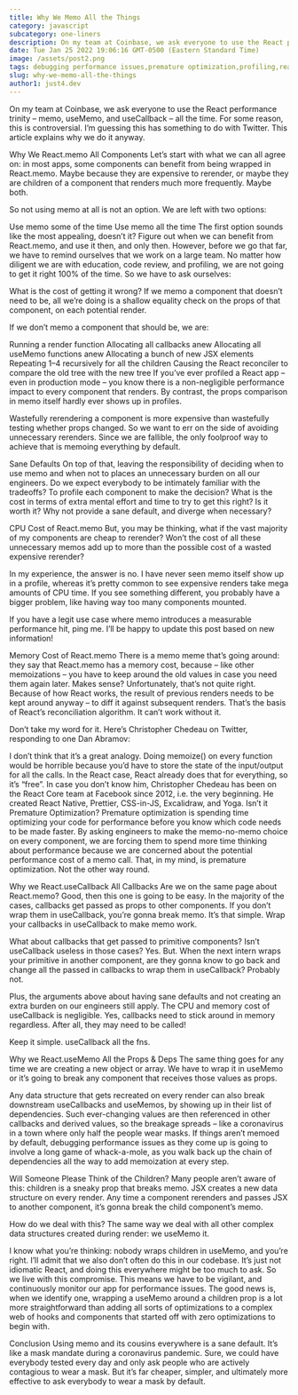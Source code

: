 ```yaml
---
title: Why We Memo All the Things
category: javascript
subcategory: one-liners
description: On my team at Coinbase, we ask everyone to use the React performance trinity – memo, useMemo, and useCallback – all the time. For some reason, this is controversial. I’m guessing this has something to do with Twitter. This article explains why we do it anyway.
date: Tue Jan 25 2022 19:06:16 GMT-0500 (Eastern Standard Time)
image: /assets/post2.png
tags: debugging performance issues,premature optimization,profiling,react memo,usecallback,usememo
slug: why-we-memo-all-the-things
author1: just4.dev
---
```

On my team at Coinbase, we ask everyone to use the React performance trinity – memo, useMemo, and useCallback – all the time. For some reason, this is controversial. I’m guessing this has something to do with Twitter. This article explains why we do it anyway.

Why We React.memo All Components
Let’s start with what we can all agree on: in most apps, some components can benefit from being wrapped in React.memo. Maybe because they are expensive to rerender, or maybe they are children of a component that renders much more frequently. Maybe both.

So not using memo at all is not an option. We are left with two options:

Use memo some of the time
Use memo all the time
The first option sounds like the most appealing, doesn’t it? Figure out when we can benefit from React.memo, and use it then, and only then. However, before we go that far, we have to remind ourselves that we work on a large team. No matter how diligent we are with education, code review, and profiling, we are not going to get it right 100% of the time. So we have to ask ourselves:

What is the cost of getting it wrong?
If we memo a component that doesn’t need to be, all we’re doing is a shallow equality check on the props of that component, on each potential render.

If we don’t memo a component that should be, we are:

Running a render function
Allocating all callbacks anew
Allocating all useMemo functions anew
Allocating a bunch of new JSX elements
Repeating 1–4 recursively for all the children
Causing the React reconciler to compare the old tree with the new tree
If you’ve ever profiled a React app – even in production mode – you know there is a non-negligible performance impact to every component that renders. By contrast, the props comparison in memo itself hardly ever shows up in profiles.

Wastefully rerendering a component is more expensive than wastefully testing whether props changed. So we want to err on the side of avoiding unnecessary rerenders. Since we are fallible, the only foolproof way to achieve that is memoing everything by default.

Sane Defaults
On top of that, leaving the responsibility of deciding when to use memo and when not to places an unnecessary burden on all our engineers. Do we expect everybody to be intimately familiar with the tradeoffs? To profile each component to make the decision? What is the cost in terms of extra mental effort and time to try to get this right? Is it worth it? Why not provide a sane default, and diverge when necessary?

CPU Cost of React.memo
But, you may be thinking, what if the vast majority of my components are cheap to rerender? Won’t the cost of all these unnecessary memos add up to more than the possible cost of a wasted expensive rerender?

In my experience, the answer is no. I have never seen memo itself show up in a profile, whereas it’s pretty common to see expensive renders take mega amounts of CPU time. If you see something different, you probably have a bigger problem, like having way too many components mounted.

If you have a legit use case where memo introduces a measurable performance hit, ping me. I’ll be happy to update this post based on new information!

Memory Cost of React.memo
There is a memo meme that’s going around: they say that React.memo has a memory cost, because – like other memoizations – you have to keep around the old values in case you need them again later. Makes sense? Unfortunately, that’s not quite right. Because of how React works, the result of previous renders needs to be kept around anyway – to diff it against subsequent renders. That’s the basis of React’s reconciliation algorithm. It can’t work without it.

Don’t take my word for it. Here’s Christopher Chedeau on Twitter, responding to one Dan Abramov:

I don’t think that it’s a great analogy. Doing memoize() on every function would be horrible because you’d have to store the state of the input/output for all the calls. In the React case, React already does that for everything, so it’s “free”.
In case you don’t know him, Christopher Chedeau has been on the React Core team at Facebook since 2012, i.e. the very beginning. He created React Native, Prettier, CSS-in-JS, Excalidraw, and Yoga.
Isn’t it Premature Optimization?
Premature optimization is spending time optimizing your code for performance before you know which code needs to be made faster. By asking engineers to make the memo-no-memo choice on every component, we are forcing them to spend more time thinking about performance because we are concerned about the potential performance cost of a memo call. That, in my mind, is premature optimization. Not the other way round.

Why we React.useCallback All Callbacks
Are we on the same page about React.memo? Good, then this one is going to be easy. In the majority of the cases, callbacks get passed as props to other components. If you don’t wrap them in useCallback, you’re gonna break memo. It’s that simple. Wrap your callbacks in useCallback to make memo work.

What about callbacks that get passed to primitive components? Isn’t useCallback useless in those cases? Yes. But. When the next intern wraps your primitive in another component, are they gonna know to go back and change all the passed in callbacks to wrap them in useCallback? Probably not.

Plus, the arguments above about having sane defaults and not creating an extra burden on our engineers still apply. The CPU and memory cost of useCallback is negligible. Yes, callbacks need to stick around in memory regardless. After all, they may need to be called!

Keep it simple. useCallback all the fns.

Why we React.useMemo All the Props & Deps
The same thing goes for any time we are creating a new object or array. We have to wrap it in useMemo or it’s going to break any component that receives those values as props.

Any data structure that gets recreated on every render can also break downstream useCallbacks and useMemos, by showing up in their list of dependencies. Such ever-changing values are then referenced in other callbacks and derived values, so the breakage spreads – like a coronavirus in a town where only half the people wear masks. If things aren’t memoed by default, debugging performance issues as they come up is going to involve a long game of whack-a-mole, as you walk back up the chain of dependencies all the way to add memoization at every step.

Will Someone Please Think of the Children?
Many people aren’t aware of this: children is a sneaky prop that breaks memo. JSX creates a new data structure on every render. Any time a component rerenders and passes JSX to another component, it’s gonna break the child component’s memo.

How do we deal with this? The same way we deal with all other complex data structures created during render: we useMemo it.

I know what you’re thinking: nobody wraps children in useMemo, and you’re right. I’ll admit that we also don’t often do this in our codebase. It’s just not idiomatic React, and doing this everywhere might be too much to ask. So we live with this compromise. This means we have to be vigilant, and continuously monitor our app for performance issues. The good news is, when we identify one, wrapping a useMemo around a children prop is a lot more straightforward than adding all sorts of optimizations to a complex web of hooks and components that started off with zero optimizations to begin with.

Conclusion
Using memo and its cousins everywhere is a sane default. It’s like a mask mandate during a coronavirus pandemic. Sure, we could have everybody tested every day and only ask people who are actively contagious to wear a mask. But it’s far cheaper, simpler, and ultimately more effective to ask everybody to wear a mask by default.
